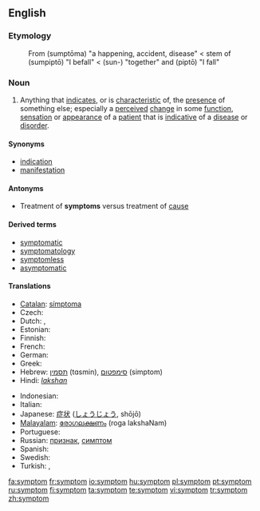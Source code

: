 ==English==

===Etymology===
: From {{AGr.}} '''{{polytonic|[[σύμπτωμα]]}}''' (sumptōma) "a happening, accident, disease" < stem of '''{{polytonic|[[συμπίπτω]]}}''' (sumpiptō) "Ι befall" < '''{{polytonic|[[συν-]]}}''' (sun-) "together" and '''{{polytonic|[[πίπτω]]}}''' (piptō) "I fall"

===Noun===
{{en-noun}}

# Anything that [[indicate]]s, or is [[characteristic]] of,  the [[presence]] of something else; especially a [[perceived]] [[change]] in some [[function]], [[sensation]] or [[appearance]] of a [[patient]] that is [[indicative]] of a [[disease]] or [[disorder]].

====Synonyms====
* [[indication]]
* [[manifestation]]

====Antonyms====
* Treatment of '''symptoms''' versus treatment of [[cause]]

====Derived terms====
* [[symptomatic]]
* [[symptomatology]]
* [[symptomless]]
* [[asymptomatic]]

====Translations====
{{trans-top|indicators and characteristics of the presence of something else}}
* [[Catalan]]: [[símptoma]] {{m}}
* Czech: {{t-|cs|příznak|m}}
* Dutch: {{t+|nl|symptoom|n}}, {{t+|nl|verschijnsel|n}}
* Estonian: {{t-|et|sümptom}}
* Finnish: {{t+|fi|oire}}
* French: {{t+|fr|symptôme|m}}
* German: {{t+|de|Symptom|n}}
* Greek: {{t+|el|σύμπτωμα|n|tr=symptoma|sc=Grek}}
* Hebrew: [[תסמין]] (tɑsmin), [[סימפטום]] (simptom)
* Hindi: [[lakshan|''lakshan'']]
{{trans-mid}}
* Indonesian: {{t+|id|gejala|xs=Indonesian}}
* Italian: {{t+|it|sintomo|m}}
* Japanese: [[症状]] ([[しょうじょう]], shōjō)
* [[Malayalam]]: [[രോഗലക്ഷണം]] (roga lakshaNam)
* Portuguese: {{t|pt|sintoma|f}}
* Russian: [[признак]], [[симптом]]
* Spanish: {{t+|es|síntoma|m}}
* Swedish: {{t-|sv|symptom}}
* Turkish: {{t+|tr|semptom}}, {{t+|tr|belirti}}
{{trans-bottom}}

[[fa:symptom]]
[[fr:symptom]]
[[io:symptom]]
[[hu:symptom]]
[[pl:symptom]]
[[pt:symptom]]
[[ru:symptom]]
[[fi:symptom]]
[[ta:symptom]]
[[te:symptom]]
[[vi:symptom]]
[[tr:symptom]]
[[zh:symptom]]